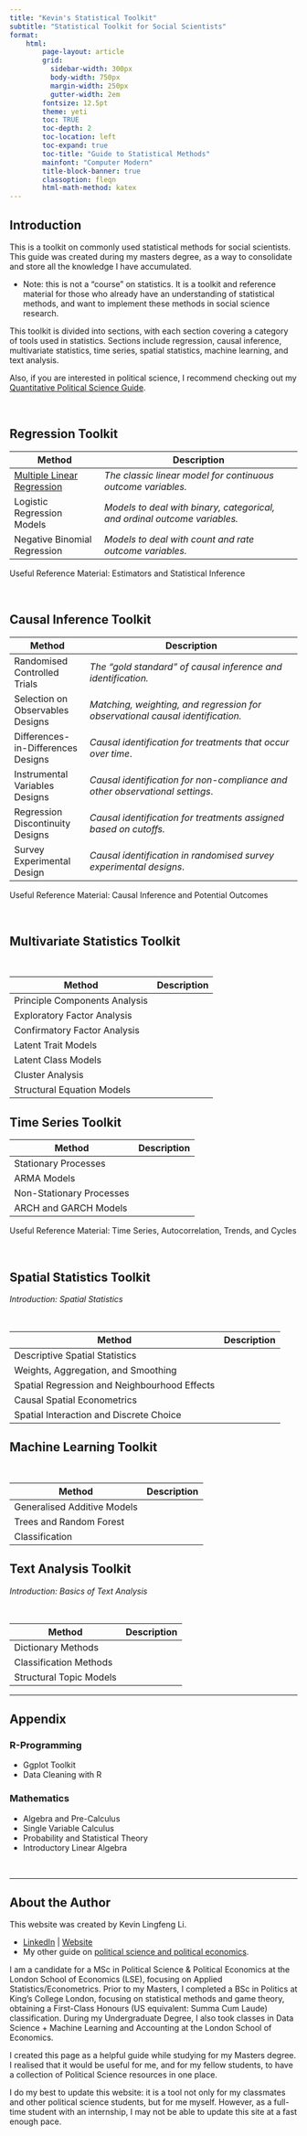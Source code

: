 ```yaml
---
title: "Kevin's Statistical Toolkit"
subtitle: "Statistical Toolkit for Social Scientists"
format:
    html:
        page-layout: article
        grid:
          sidebar-width: 300px
          body-width: 750px
          margin-width: 250px
          gutter-width: 2em
        fontsize: 12.5pt
        theme: yeti
        toc: TRUE
        toc-depth: 2
        toc-location: left
        toc-expand: true
        toc-title: "Guide to Statistical Methods"
        mainfont: "Computer Modern"
        title-block-banner: true
        classoption: fleqn
        html-math-method: katex
---
```


## Introduction

This is a toolkit on commonly used statistical methods for social scientists. This guide was created during my masters degree, as a way to consolidate and store all the knowledge I have accumulated.

-   Note: this is not a "course" on statistics. It is a toolkit and reference material for those who already have an understanding of statistical methods, and want to implement these methods in social science research.

This toolkit is divided into sections, with each section covering a category of tools used in statistics. Sections include regression, causal inference, multivariate statistics, time series, spatial statistics, machine learning, and text analysis.

Also, if you are interested in political science, I recommend checking out my [Quantitative Political Science Guide](https://politicalscience.github.io).

<br />

## Regression Toolkit

| Method                                                                            | Description                                                               |
|-----------------------|-------------------------------------------------|
| [Multiple Linear Regression](https://statsnotes.github.io/regression/linear.html) | *The classic linear model for continuous outcome variables.*              |
| Logistic Regression Models                                                        | *Models to deal with binary, categorical, and ordinal outcome variables.* |
| Negative Binomial Regression                                                      | *Models to deal with count and rate outcome variables.*                   |

Useful Reference Material: Estimators and Statistical Inference

<br />

## Causal Inference Toolkit

| Method                             | Description                                                                    |
|-------------------|-----------------------------------------------------|
| Randomised Controlled Trials       | *The "gold standard" of causal inference and identification.*                  |
| Selection on Observables Designs   | *Matching, weighting, and regression for observational causal identification.* |
| Differences-in-Differences Designs | *Causal identification for treatments that occur over time*.                   |
| Instrumental Variables Designs     | *Causal identification for non-compliance and other observational settings*.   |
| Regression Discontinuity Designs   | *Causal identification for treatments assigned based on cutoffs.*              |
| Survey Experimental Design         | *Causal identification in randomised survey experimental designs*.             |

Useful Reference Material: Causal Inference and Potential Outcomes

<br />

## Multivariate Statistics Toolkit

| Method                        | Description |
|-------------------------------|-------------|
| Principle Components Analysis |             |
| Exploratory Factor Analysis   |             |
| Confirmatory Factor Analysis  |             |
| Latent Trait Models           |             |
| Latent Class Models           |             |
| Cluster Analysis              |             |
| Structural Equation Models    |             |

: <br />

## Time Series Toolkit

| Method                   | Description |
|--------------------------|-------------|
| Stationary Processes     |             |
| ARMA Models              |             |
| Non-Stationary Processes |             |
| ARCH and GARCH Models    |             |

Useful Reference Material: Time Series, Autocorrelation, Trends, and Cycles

<br />

## Spatial Statistics Toolkit

*Introduction: Spatial Statistics*

| Method                                       | Description |
|----------------------------------------------|-------------|
| Descriptive Spatial Statistics               |             |
| Weights, Aggregation, and Smoothing          |             |
| Spatial Regression and Neighbourhood Effects |             |
| Causal Spatial Econometrics                  |             |
| Spatial Interaction and Discrete Choice      |             |

: <br />

## Machine Learning Toolkit

| Method                      | Description |
|-----------------------------|-------------|
| Generalised Additive Models |             |
| Trees and Random Forest     |             |
| Classification              |             |

: <br />

## Text Analysis Toolkit

*Introduction: Basics of Text Analysis*

| Method                  | Description |
|-------------------------|-------------|
| Dictionary Methods      |             |
| Classification Methods  |             |
| Structural Topic Models |             |

: <br />

------------------------------------------------------------------------

## Appendix

### R-Programming

-   Ggplot Toolkit
-   Data Cleaning with R

### Mathematics

-   Algebra and Pre-Calculus
-   Single Variable Calculus
-   Probability and Statistical Theory
-   Introductory Linear Algebra

<br />

------------------------------------------------------------------------

## About the Author

This website was created by Kevin Lingfeng Li.

-   [LinkedIn](https://www.linkedin.com/in/kevinlingfengli/) \| [Website](https://kevinli03.github.io/)
-   My other guide on [political science and political economics](https://politicalscience.github.io).

I am a candidate for a MSc in Political Science & Political Economics at the London School of Economics (LSE), focusing on Applied Statistics/Econometrics. Prior to my Masters, I completed a BSc in Politics at King’s College London, focusing on statistical methods and game theory, obtaining a First-Class Honours (US equivalent: Summa Cum Laude) classification. During my Undergraduate Degree, I also took classes in Data Science + Machine Learning and Accounting at the London School of Economics.

I created this page as a helpful guide while studying for my Masters degree. I realised that it would be useful for me, and for my fellow students, to have a collection of Political Science resources in one place.

I do my best to update this website: it is a tool not only for my classmates and other political science students, but for me myself. However, as a full-time student with an internship, I may not be able to update this site at a fast enough pace.
